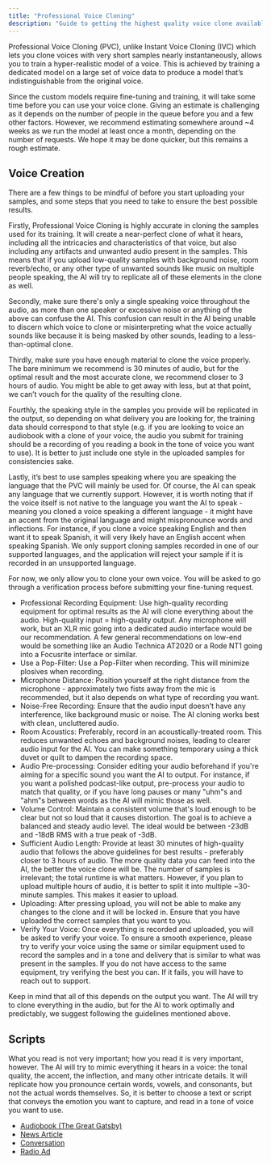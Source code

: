 ```yaml
---
title: "Professional Voice Cloning"
description: "Guide to getting the highest quality voice clone available."
---
```



Professional Voice Cloning (PVC), unlike Instant Voice Cloning (IVC) which lets you clone voices with very short samples nearly instantaneously, allows you to train a hyper-realistic model of a voice. This is achieved by training a dedicated model on a large set of voice data to produce a model that’s indistinguishable from the original voice.

Since the custom models require fine-tuning and training, it will take some time before you can use your voice clone. Giving an estimate is challenging as it depends on the number of people in the queue before you and a few other factors. However, we recommend estimating somewhere around ~4 weeks as we run the model at least once a month, depending on the number of requests. We hope it may be done quicker, but this remains a rough estimate.


## Voice Creation

There are a few things to be mindful of before you start uploading your samples, and some steps that you need to take to ensure the best possible results.

Firstly, Professional Voice Cloning is highly accurate in cloning the samples used for its training. It will create a near-perfect clone of what it hears, including all the intricacies and characteristics of that voice, but also including any artifacts and unwanted audio present in the samples. This means that if you upload low-quality samples with background noise, room reverb/echo, or any other type of unwanted sounds like music on multiple people speaking, the AI will try to replicate all of these elements in the clone as well.

Secondly, make sure there's only a single speaking voice throughout the audio, as more than one speaker or excessive noise or anything of the above can confuse the AI. This confusion can result in the AI being unable to discern which voice to clone or misinterpreting what the voice actually sounds like because it is being masked by other sounds, leading to a less-than-optimal clone.

Thirdly, make sure you have enough material to clone the voice properly. The bare minimum we recommend is 30 minutes of audio, but for the optimal result and the most accurate clone, we recommend closer to 3 hours of audio. You might be able to get away with less, but at that point, we can’t vouch for the quality of the resulting clone.

Fourthly, the speaking style in the samples you provide will be replicated in the output, so depending on what delivery you are looking for, the training data should correspond to that style (e.g. if you are looking to voice an audiobook with a clone of your voice, the audio you submit for training should be a recording of you reading a book in the tone of voice you want to use). It is better to just include one style in the uploaded samples for consistencies sake.

Lastly, it’s best to use samples speaking where you are speaking the language that the PVC will mainly be used for. Of course, the AI can speak any language that we currently support. However, it is worth noting that if the voice itself is not native to the language you want the AI to speak - meaning you cloned a voice speaking a different language - it might have an accent from the original language and might mispronounce words and inflections. For instance, if you clone a voice speaking English and then want it to speak Spanish, it will very likely have an English accent when speaking Spanish. We only support cloning samples recorded in one of our supported languages, and the application will reject your sample if it is recorded in an unsupported language.

For now, we only allow you to clone your own voice. You will be asked to go through a verification process before submitting your fine-tuning request.

- Professional Recording Equipment: Use high-quality recording equipment for optimal results as the AI will clone everything about the audio. High-quality input = high-quality output. Any microphone will work, but an XLR mic going into a dedicated audio interface would be our recommendation. A few general recommendations on low-end would be something like an Audio Technica AT2020 or a Rode NT1 going into a Focusrite interface or similar.
- Use a Pop-Filter: Use a Pop-Filter when recording. This will minimize plosives when recording.
- Microphone Distance: Position yourself at the right distance from the microphone - approximately two fists away from the mic is recommended, but it also depends on what type of recording you want.
- Noise-Free Recording: Ensure that the audio input doesn't have any interference, like background music or noise. The AI cloning works best with clean, uncluttered audio.
- Room Acoustics: Preferably, record in an acoustically-treated room. This reduces unwanted echoes and background noises, leading to clearer audio input for the AI. You can make something temporary using a thick duvet or quilt to dampen the recording space.
- Audio Pre-processing: Consider editing your audio beforehand if you're aiming for a specific sound you want the AI to output. For instance, if you want a polished podcast-like output, pre-process your audio to match that quality, or if you have long pauses or many "uhm"s and "ahm"s between words as the AI will mimic those as well.
- Volume Control: Maintain a consistent volume that's loud enough to be clear but not so loud that it causes distortion. The goal is to achieve a balanced and steady audio level. The ideal would be between -23dB and -18dB RMS with a true peak of -3dB.
- Sufficient Audio Length: Provide at least 30 minutes of high-quality audio that follows the above guidelines for best results - preferably closer to 3 hours of audio. The more quality data you can feed into the AI, the better the voice clone will be. The number of samples is irrelevant; the total runtime is what matters. However, if you plan to upload multiple hours of audio, it is better to split it into multiple ~30-minute samples. This makes it easier to upload.
- Uploading: After pressing upload, you will not be able to make any changes to the clone and it will be locked in. Ensure that you have uploaded the correct samples that you want to you.
- Verify Your Voice: Once everything is recorded and uploaded, you will be asked to verify your voice. To ensure a smooth experience, please try to verify your voice using the same or similar equipment used to record the samples and in a tone and delivery that is similar to what was present in the samples. If you do not have access to the same equipment, try verifying the best you can. If it fails, you will have to reach out to support.

Keep in mind that all of this depends on the output you want. The AI will try to clone everything in the audio, but for the AI to work optimally and predictably, we suggest following the guidelines mentioned above.


## Scripts

What you read is not very important; how you read it is very important, however. The AI will try to mimic everything it hears in a voice: the tonal quality, the accent, the inflection, and many other intricate details. It will replicate how you pronounce certain words, vowels, and consonants, but not the actual words themselves. So, it is better to choose a text or script that conveys the emotion you want to capture, and read in a tone of voice you want to use.

- [Audiobook (The Great Gatsby)](/voicelab/scripts/the-great-gatsby)
- [News Article](/voicelab/scripts/news-article)
- [Conversation](/voicelab/scripts/conversation)
- [Radio Ad](/voicelab/scripts/radio-ad)
